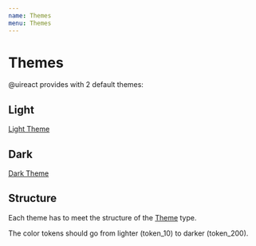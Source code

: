 ```yaml
---
name: Themes
menu: Themes
---
```



# Themes

@uireact provides with 2 default themes:

## Light
[Light Theme](https://github.com/inavac182/uireact/blob/main/packages/foundation/src/themes/light.ts)
<ThemeTokens theme={Themes.light} />

## Dark
[Dark Theme](https://github.com/inavac182/uireact/blob/main/packages/foundation/src/themes/dark.ts)
<ThemeTokens theme={Themes.dark} />

## Structure

Each theme has to meet the structure of the [Theme](https://github.com/inavac182/uireact/blob/main/packages/foundation/src/types/themes/theme.ts) type.

The color tokens should go from lighter (token_10) to darker (token_200).
